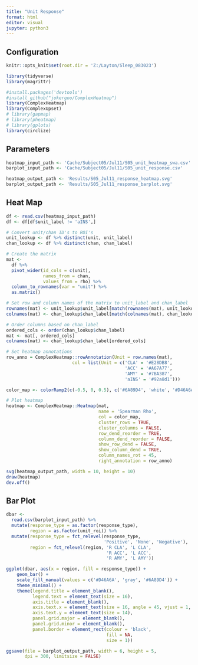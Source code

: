 ---
title: "Unit Response"
format: html
editor: visual
jupyter: python3
---

## Configuration

```{r, setup, include = FALSE}
knitr::opts_knit$set(root.dir = 'Z:/Layton/Sleep_083023')
```

```{r}
library(tidyverse)
library(magrittr)

#install.packages('devtools')
#install_github("jokergoo/ComplexHeatmap")
library(ComplexHeatmap)
library(ComplexUpset)
# library(gapmap)
# library(pheatmap)
# library(gplots)
library(circlize)
```

## Parameters

```{r}
heatmap_input_path <- 'Cache/Subject05/Jul11/S05_unit_heatmap_swa.csv'
barplot_input_path <- 'Cache/Subject05/Jul11/S05_unit_response.csv'

heatmap_output_path <- 'Results/S05_Jul11_response_heatmap.svg'
barplot_output_path <- 'Results/S05_Jul11_response_barplot.svg'
```

## Heat Map

```{r}
df <- read.csv(heatmap_input_path)
df <- df[df$unit_label != 'aINS',]

# Convert unit/chan ID's to ROI's
unit_lookup <- df %>% distinct(unit, unit_label)
chan_lookup <- df %>% distinct(chan, chan_label)

# Create the matrix
mat <-
  df %>%
  pivot_wider(id_cols = c(unit),
              names_from = chan,
              values_from = rho) %>%
  column_to_rownames(var = "unit") %>%
  as.matrix()

# Set row and column names of the matrix to unit_label and chan_label
rownames(mat) <- unit_lookup$unit_label[match(rownames(mat), unit_lookup$unit)]
colnames(mat) <- chan_lookup$chan_label[match(colnames(mat), chan_lookup$chan)]

# Order columns based on chan_label
ordered_cols <- order(chan_lookup$chan_label)
mat <- mat[, ordered_cols]
colnames(mat) <- chan_lookup$chan_label[ordered_cols]

# Set heatmap annotations
row_anno = ComplexHeatmap::rowAnnotation(Unit = row.names(mat), 
                         col = list(Unit = c('CLA' = '#E28DB8', 
                                             'ACC' = '#A67A77', 
                                             'AMY' = '#7BA387', 
                                             'aINS' = '#92a8d1')))

color_map <- colorRamp2(c(-0.5, 0, 0.5), c('#6A89D4', 'white', '#D46A6A'))

# Plot heatmap
heatmap <- ComplexHeatmap::Heatmap(mat,
                                   name = 'Spearman Rho',
                                   col = color_map,
                                   cluster_rows = TRUE,
                                   cluster_columns = FALSE,
                                   row_dend_reorder = TRUE,
                                   column_dend_reorder = FALSE,
                                   show_row_dend = FALSE,
                                   show_column_dend = TRUE,
                                   column_names_rot = 45,
                                   right_annotation = row_anno)

svg(heatmap_output_path, width = 10, height = 10)
draw(heatmap)
dev.off()
```

## Bar Plot

```{r}
dbar <- 
  read.csv(barplot_input_path) %>%
  mutate(response_type = as.factor(response_type),
         region = as.factor(unit_roi)) %>%
  mutate(response_type = fct_relevel(response_type, 
                                     'Positive', 'None', 'Negative'),
         region = fct_relevel(region, 'R CLA', 'L CLA', 
                                      'R ACC', 'L ACC', 
                                      'R AMY', 'L AMY'))
```

```{r}
ggplot(dbar, aes(x = region, fill = response_type)) + 
    geom_bar() + 
    scale_fill_manual(values = c('#D46A6A', 'gray', '#6A89D4')) +
    theme_minimal() + 
    theme(legend.title = element_blank(),
          legend.text = element_text(size = 16),
          axis.title = element_blank(),
          axis.text.x = element_text(size = 16, angle = 45, vjust = 1, hjust = 1),
          axis.text.y = element_text(size = 14),
          panel.grid.major = element_blank(),
          panel.grid.minor = element_blank(),
          panel.border = element_rect(colour = 'black', 
                                      fill = NA, 
                                      size = 1))

ggsave(file = barplot_output_path, width = 6, height = 5, 
       dpi = 300, limitsize = FALSE)
```
